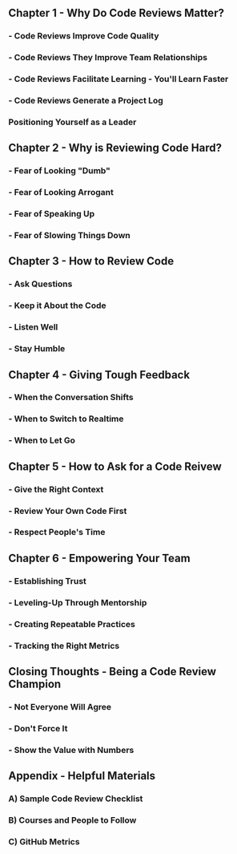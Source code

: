 <div class="leftie">

## Chapter 1 - Why Do Code Reviews Matter?

### - Code Reviews Improve Code Quality

### - Code Reviews They Improve Team Relationships

### - Code Reviews Facilitate Learning - You'll Learn Faster

### - Code Reviews Generate a Project Log

### Positioning Yourself as a Leader

## Chapter 2 - Why is Reviewing Code Hard?

### - Fear of Looking "Dumb"

### - Fear of Looking Arrogant

### - Fear of Speaking Up

### - Fear of Slowing Things Down

## Chapter 3 - How to Review Code

### - Ask Questions

### - Keep it About the Code

### - Listen Well

### - Stay Humble

## Chapter 4 - Giving Tough Feedback

### - When the Conversation Shifts

### - When to Switch to Realtime

### - When to Let Go

</div>

<div class="rightie">

## Chapter 5 - How to Ask for a Code Reivew

### - Give the Right Context

### - Review Your Own Code First

### - Respect People's Time

## Chapter 6 - Empowering Your Team

### - Establishing Trust 

### - Leveling-Up Through Mentorship

### - Creating Repeatable Practices

### - Tracking the Right Metrics

## Closing Thoughts - Being a Code Review Champion

### - Not Everyone Will Agree

### - Don't Force It

### - Show the Value with Numbers

## Appendix - Helpful Materials

### A) Sample Code Review Checklist

### B) Courses and People to Follow

### C) GitHub Metrics

</div>